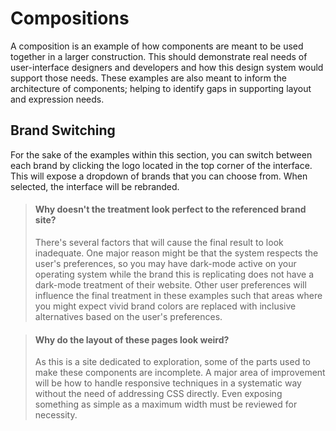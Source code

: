
<Meta title="Compositions/Overview" />

# Compositions

A composition is an example of how components are meant to be used together in a larger construction. This should demonstrate real needs of user-interface designers and developers and how this design system would support those needs. These examples are also meant to inform the architecture of components; helping to identify gaps in supporting layout and expression needs.

## Brand Switching

For the sake of the examples within this section, you can switch between each brand by clicking the logo located in the top corner of the interface. This will expose a dropdown of brands that you can choose from. When selected, the interface will be rebranded.

> #### Why doesn't the treatment look perfect to the referenced brand site?
>
> There's several factors that will cause the final result to look inadequate. One major reason might be that the system respects the user's preferences, so you may have dark-mode active on your operating system while the brand this is replicating does not have a dark-mode treatment of their website. Other user preferences will influence the final treatment in these examples such that areas where you might expect vivid brand colors are replaced with inclusive alternatives based on the user's preferences.

> #### Why do the layout of these pages look weird?
>
> As this is a site dedicated to exploration, some of the parts used to make these components are incomplete. A major area of improvement will be how to handle responsive techniques in a systematic way without the need of addressing CSS directly. Even exposing something as simple as a maximum width must be reviewed for necessity.